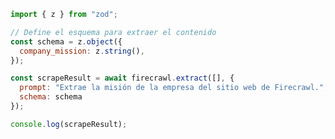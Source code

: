 ```js Node
import { z } from "zod";

// Define el esquema para extraer el contenido
const schema = z.object({
  company_mission: z.string(),
});

const scrapeResult = await firecrawl.extract([], {
  prompt: "Extrae la misión de la empresa del sitio web de Firecrawl.",
  schema: schema
});

console.log(scrapeResult);
```

